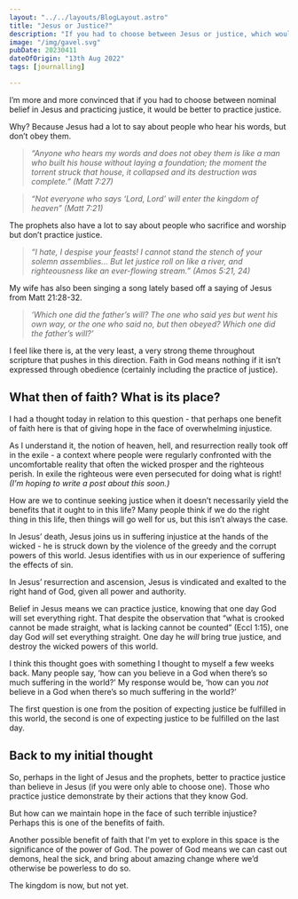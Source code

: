```yaml
---
layout: "../../layouts/BlogLayout.astro"
title: "Jesus or Justice?"
description: "If you had to choose between Jesus or justice, which would you choose?"
image: "/img/gavel.svg"
pubDate: 20230411
dateOfOrigin: "13th Aug 2022"
tags: [journalling]

---
```

I’m more and more convinced that if you had to choose between nominal belief in Jesus and practicing justice, it would be better to practice justice.

Why? Because Jesus had a lot to say about people who hear his words, but don’t obey them. 

> _“Anyone who hears my words and does not obey them is like a man who built his house without laying a foundation; the moment the torrent struck that house, it collapsed and its destruction was complete.” (Matt 7:27)_

> _“Not everyone who says ‘Lord, Lord’ will enter the kingdom of heaven” (Matt 7:21)_

The prophets also have a lot to say about people who sacrifice and worship but don’t practice justice.

> _“I hate, I despise your feasts! I cannot stand the stench of your solemn assemblies… But let justice roll on like a river, and righteousness like an ever-flowing stream.” (Amos 5:21, 24)_

My wife has also been singing a song lately based off a saying of Jesus from Matt 21:28-32.

> _‘Which one did the father’s will? The one who said yes but went his own way, or the one who said no, but then obeyed? Which one did the father’s will?’_

I feel like there is, at the very least, a very strong theme throughout scripture that pushes in this direction. Faith in God means nothing if it isn’t expressed through obedience (certainly including the practice of justice).

## What then of faith? What is its place?

I had a thought today in relation to this question - that perhaps one benefit of faith here is that of giving hope in the face of overwhelming injustice.

As I understand it, the notion of heaven, hell, and resurrection really took off in the exile - a context where people were regularly confronted with the uncomfortable reality that often the wicked prosper and the righteous perish. In exile the righteous were even persecuted for doing what is right! _(I'm hoping to write a post about this soon.)_

How are we to continue seeking justice when it doesn’t necessarily yield the benefits that it ought to in this life? Many people think if we do the right thing in this life, then things will go well for us, but this isn’t always the case.

In Jesus’ death, Jesus joins us in suffering injustice at the hands of the wicked - he is struck down by the violence of the greedy and the corrupt powers of this world. Jesus identifies with us in our experience of suffering the effects of sin.

In Jesus’ resurrection and ascension, Jesus is vindicated and exalted to the right hand of God, given all power and authority.

Belief in Jesus means we can practice justice, knowing that one day God will set everything right. That despite the observation that “what is crooked cannot be made straight, what is lacking cannot be counted” (Eccl 1:15), one day God *will* set everything straight. One day he *will* bring true justice, and destroy the wicked powers of this world.

I think this thought goes with something I thought to myself a few weeks back. Many people say, ‘how can you believe in a God when there’s so much suffering in the world?’ My response would be, ‘how can you *not* believe in a God when there’s so much suffering in the world?’

The first question is one from the position of expecting justice be fulfilled in this world, the second is one of expecting justice to be fulfilled on the last day.

## Back to my initial thought

So, perhaps in the light of Jesus and the prophets, better to practice justice than believe in Jesus (if you were only able to choose one). Those who practice justice demonstrate by their actions that they know God. 

But how can we maintain hope in the face of such terrible injustice? Perhaps this is one of the benefits of faith.

Another possible benefit of faith that I'm yet to explore in this space is the significance of the power of God. The power of God means we can cast out demons, heal the sick, and bring about amazing change where we’d otherwise be powerless to do so.

The kingdom is now, but not yet.